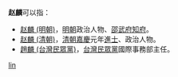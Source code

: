 '''赵麟'''可以指：
* [[赵麟_(明朝)|赵麟 (明朝)]]，[[明朝|明朝]]政治人物、[[邵武府|邵武府]][[知府|知府]]。
* [[赵麟_(清朝)|赵麟 (清朝)]]，[[清朝|清朝]][[嘉慶|嘉慶]]元年[[進士|進士]]、政治人物。
* [[趙麟_(台灣民眾黨)|趙麟 (台灣民眾黨)]]，[[台灣民眾黨_(2019年)|台灣民眾黨]]國際事務部主任。

{{disambig}}
[[Category:二字赵姓人名消歧义|lin]]